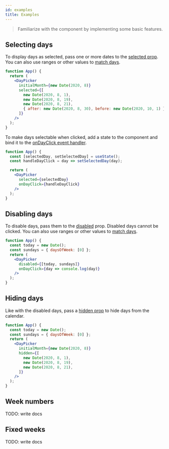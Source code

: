 ```yaml
---
id: examples
title: Examples
---
```


> Familiarize with the component by implementing some basic features.

## Selecting days

To display days as selected, pass one or more dates to the [selected
prop](./api/daypicker#selected). You can also use ranges or other values
to [match days](./modifiers-matching-days.mdx).

```jsx preview
function App() {
  return (
    <DayPicker
      initialMonth={new Date(2020, 8)}
      selected={[
        new Date(2020, 8, 1),
        new Date(2020, 8, 19),
        new Date(2020, 8, 21),
        { after: new Date(2020, 8, 30), before: new Date(2020, 10, 1) }
      ]}
    />
  );
}
```

To make days selectable when clicked, add a state to the component and bind it
to the [onDayClick event handler](./api/daypicker#onDayClick).

```jsx preview
function App() {
  const [selectedDay, setSelectedDay] = useState();
  const handleDayClick = day => setSelectedDay(day);

  return (
    <DayPicker
      selected={selectedDay}
      onDayClick={handleDayClick}
    />
  );
}
```

## Disabling days

To disable days, pass them to the [disabled](./api/daypicker#disabled)
prop. Disabled days cannot be clicked. You can also use ranges or other values
to [match days](./modifiers-matching-days.mdx).

```jsx preview
function App() {
  const today = new Date();
  const sundays = { daysOfWeek: [0] };
  return (
    <DayPicker
      disabled={[today, sundays]}
      onDayClick={day => console.log(day)}
    />
  );
}
```

## Hiding days

Like with the disabled days, pass a [hidden prop](./api/daypicker#disabled)
to hide days from the calendar.

```jsx preview
function App() {
  const today = new Date();
  const sundays = { daysOfWeek: [0] };
  return (
    <DayPicker
      initialMonth={new Date(2020, 8)}
      hidden={[
        new Date(2020, 8, 1),
        new Date(2020, 8, 19),
        new Date(2020, 8, 21),
      ]}
    />
  );
}
```

## Week numbers

TODO: write docs

## Fixed weeks

TODO: write docs
